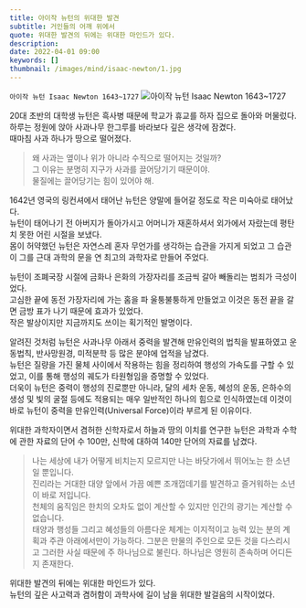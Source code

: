```yaml
---
title: 아이작 뉴턴의 위대한 발견
subtitle: 거인들의 어깨 위에서
quote: 위대한 발견의 뒤에는 위대한 마인드가 있다.
description: 
date: 2022-04-01 09:00
keywords: []
thumbnail: /images/mind/isaac-newton/1.jpg
---
```


`아이작 뉴턴 Isaac Newton 1643~1727`
![아이작 뉴턴 Isaac Newton 1643~1727](/images/mind/isaac-newton/1.jpg)

20대 초반의 대학생 뉴턴은 흑사병 때문에 학교가 휴교를 하자 집으로 돌아와 머물렀다.  
하루는 정원에 앉아 사과나무 한그루를 바라보다 깊은 생각에 잠겼다.  
때마침 사과 하나가 땅으로 떨어졌다.

> 왜 사과는 옆이나 위가 아니라 수직으로 떨어지는 것일까?  
> 그 이유는 분명히 지구가 사과를 끌어당기기 때문이야.  
> 물질에는 끌어당기는 힘이 있어야 해.

1642년 영국의 링컨셔에서 태어난 뉴턴은 양말에 들어갈 정도로 작은 미숙아로 태어났다.  
뉴턴이 태어나기 전 아버지가 돌아가시고 어머니가 재혼하셔서 외가에서 자랐는데 평탄치 못한 어린 시절을 보냈다.  
몸이 허약했던 뉴턴은 자연스레 혼자 무언가를 생각하는 습관을 가지게 되었고 그 습관이 그를 근대 과학의 문을 연 최고의 과학자로 만들어 주었다.

뉴턴이 조폐국장 시절에 금화나 은화의 가장자리를 조금씩 갈아 빼돌리는 범죄가 극성이었다.  
고심한 끝에 동전 가장자리에 가는 홈을 파 울퉁불퉁하게 만들었고 이것은 동전 끝을 갈면 금방 표가 나기 때문에 효과가 있었다.  
작은 발상이지만 지금까지도 쓰이는 획기적인 발명이다.

알려진 것처럼 뉴턴은 사과나무 아래서 중력을 발견해 만유인력의 법칙을 발표하였고 운동법칙, 반사망원경, 미적분학 등 많은 분야에 업적을 남겼다.  
뉴턴은 질량을 가진 물체 사이에서 작용하는 힘을 정리하여 행성의 가속도를 구할 수 있었고, 이를 통해 행성의 궤도가 타원형임을 증명할 수 있었다.  
더욱이 뉴턴은 중력이 행성의 진로뿐만 아니라, 달의 세차 운동, 혜성의 운동, 은하수의 생성 및 빛의 굴절 등에도 적용되는 매우 일반적인 하나의 힘으로 인식하였는데 이것이 바로 뉴턴이 중력을 만유인력(Universal Force)이라 부르게 된 이유이다.

위대한 과학자이면서 겸허한 신학자로서 하늘과 땅의 이치를 연구한 뉴턴은 과학과 수학에 관한 자료의 단어 수 100만, 신학에 대하여 140만 단어의 자료를 남겼다.

> 나는 세상에 내가 어떻게 비치는지 모르지만 나는 바닷가에서 뛰어노는 한 소년일 뿐입니다.  
> 진리라는 거대한 대양 앞에서 가끔 예쁜 조개껍데기를 발견하고 즐거워하는 소년이 바로 저입니다.  
> 천체의 움직임은 한치의 오차도 없이 계산할 수 있지만 인간의 광기는 계산할 수 없습니다.  
> 태양과 행성들 그리고 혜성들의 아름다운 체계는 이지적이고 능력 있는 분의 계획과 주관 아래에서만이 가능하다. 그분은 만물의 주인으로 모든 것을 다스리시고 그러한 사실 때문에 주 하나님으로 불린다. 하나님은 영원히 존속하며 어디든지 존재한다.

위대한 발견의 뒤에는 위대한 마인드가 있다.  
뉴턴의 깊은 사고력과 겸허함이 과학사에 길이 남을 위대한 발걸음의 시작이었다.